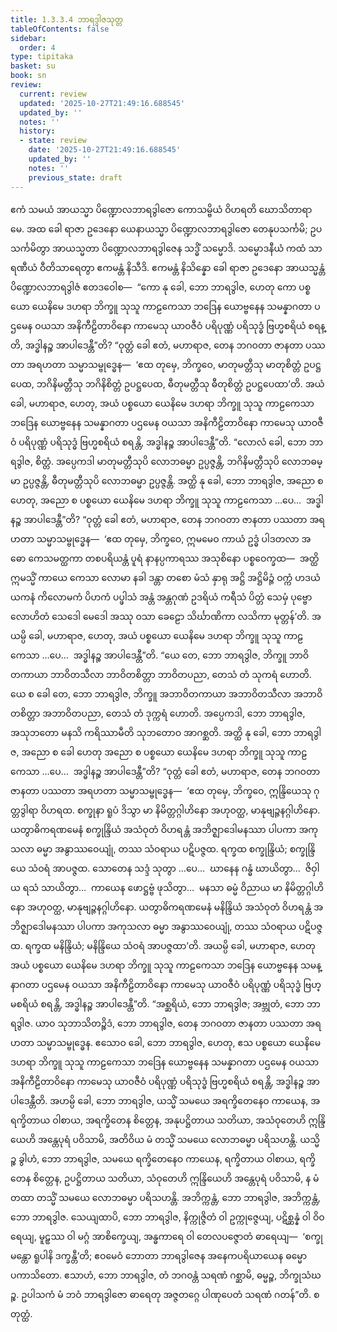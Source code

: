 ```yaml
---
title: 1.3.3.4 ဘာရဒွါဇသုတ္တ
tableOfContents: false
sidebar:
  order: 4
type: tipitaka
basket: su
book: sn
review:
  current: review
  updated: '2025-10-27T21:49:16.688545'
  updated_by: ''
  notes: ''
  history:
  - state: review
    date: '2025-10-27T21:49:16.688545'
    updated_by: ''
    notes: ''
    previous_state: draft
---
```



<ReviewStatus review={frontmatter.review} showDetails={true} />

<HypothesisAnnotation frontmatter={frontmatter} />

<DynamicBreadcrumb />

<Division number="127" book="sn" e="ch" v="18" p="298">

<Paragraph number="733" book="sn">
ဧကံ သမယံ အာယသ္မာ ပိဏ္ဍောလဘာရဒွါဇော ကောသမ္ဗိယံ ဝိဟရတိ ဃောသိတာရာမေ. အထ ခေါ ရာဇာ ဥဒေနော ယေနာယသ္မာ ပိဏ္ဍောလဘာရဒွါဇော တေနုပသင်္ကမိ; ဥပသင်္ကမိတွာ အာယသ္မတာ ပိဏ္ဍောလဘာရဒွါဇေန သဒ္ဓိံ သမ္မောဒိ. သမ္မောဒနီယံ ကထံ သာရဏီယံ ဝီတိသာရေတွာ ဧကမန္တံ နိသီဒိ. ဧကမန္တံ နိသိန္နော ခေါ ရာဇာ ဥဒေနော အာယသ္မန္တံ ပိဏ္ဍောလဘာရဒွါဇံ ဧတဒဝေါစ—  “ကော နု ခေါ, ဘော ဘာရဒွါဇ, ဟေတု ကော ပစ္စယော ယေနိမေ ဒဟရာ ဘိက္ခူ သုသူ ကာဠကေသာ ဘဒြေန ယောဗ္ဗနေန သမန္နာဂတာ ပဌမေန ဝယသာ အနိကီဠိတာဝိနော ကာမေသု ယာဝဇီဝံ ပရိပုဏ္ဏံ ပရိသုဒ္ဓံ ဗြဟ္မစရိယံ စရန္တိ, အဒ္ဓါနဉ္စ အာပါဒေန္တီ”တိ? “ဝုတ္တံ ခေါ ဧတံ, မဟာရာဇ, တေန ဘဂဝတာ ဇာနတာ ပဿတာ အရဟတာ သမ္မာသမ္ဗုဒ္ဓေန—  ‘ဧထ တုမှေ, ဘိက္ခဝေ, မာတုမတ္တီသု မာတုစိတ္တံ ဥပဋ္ဌပေထ, ဘဂိနိမတ္တီသု ဘဂိနိစိတ္တံ ဥပဋ္ဌပေထ, ဓီတုမတ္တီသု ဓီတုစိတ္တံ ဥပဋ္ဌပေထာ’တိ. အယံ ခေါ, မဟာရာဇ, ဟေတု, အယံ ပစ္စယော ယေနိမေ ဒဟရာ ဘိက္ခူ သုသူ ကာဠကေသာ ဘဒြေန ယောဗ္ဗနေန သမန္နာဂတာ ပဌမေန ဝယသာ အနိကီဠိတာဝိနော ကာမေသု ယာဝဇီဝံ ပရိပုဏ္ဏံ ပရိသုဒ္ဓံ ဗြဟ္မစရိယံ စရန္တိ, အဒ္ဓါနဉ္စ အာပါဒေန္တီ”တိ.
</Paragraph>

<Paragraph number="734" book="sn">
“လောလံ ခေါ, ဘော ဘာရဒွါဇ, စိတ္တံ. အပ္ပေကဒါ မာတုမတ္တီသုပိ လောဘဓမ္မာ ဥပ္ပဇ္ဇန္တိ, ဘဂိနိမတ္တီသုပိ လောဘဓမ္မာ ဥပ္ပဇ္ဇန္တိ, ဓီတုမတ္တီသုပိ လောဘဓမ္မာ ဥပ္ပဇ္ဇန္တိ. အတ္ထိ နု ခေါ, ဘော ဘာရဒွါဇ, အညော စ ဟေတု, အညော စ ပစ္စယော ယေနိမေ ဒဟရာ ဘိက္ခူ သုသူ ကာဠကေသာ …ပေ…  အဒ္ဓါနဉ္စ အာပါဒေန္တီ”တိ?
</Paragraph>

<Paragraph number="735" book="sn">
“ဝုတ္တံ ခေါ ဧတံ, မဟာရာဇ, တေန ဘဂဝတာ ဇာနတာ ပဿတာ အရဟတာ သမ္မာသမ္ဗုဒ္ဓေန—  ‘ဧထ တုမှေ, ဘိက္ခဝေ, ဣမမေဝ ကာယံ ဥဒ္ဓံ ပါဒတလာ အဓော ကေသမတ္ထကာ တစပရိယန္တံ ပူရံ နာနပ္ပကာရဿ အသုစိနော ပစ္စဝေက္ခထ—  အတ္ထိ ဣမသ္မိံ ကာယေ ကေသာ လောမာ နခါ ဒန္တာ တစော မံသံ နှာရု အဋ္ဌိ အဋ္ဌိမိဉ္ဇံ ဝက္ကံ ဟဒယံ ယကနံ ကိလောမကံ ပိဟကံ ပပ္ဖါသံ အန္တံ အန္တဂုဏံ ဥဒရိယံ ကရီသံ ပိတ္တံ သေမှံ ပုဗ္ဗော လောဟိတံ သေဒေါ မေဒေါ အဿု ဝသာ ခေဠော သိင်္ဃာဏိကာ လသိကာ မုတ္တန်’တိ. အယမ္ပိ ခေါ, မဟာရာဇ, ဟေတု, အယံ ပစ္စယော ယေနိမေ ဒဟရာ ဘိက္ခူ သုသူ ကာဠကေသာ …ပေ…  အဒ္ဓါနဉ္စ အာပါဒေန္တီ”တိ. “ယေ တေ, ဘော ဘာရဒွါဇ, ဘိက္ခူ ဘာဝိတကာယာ ဘာဝိတသီလာ ဘာဝိတစိတ္တာ ဘာဝိတပညာ, တေသံ တံ သုကရံ ဟောတိ. ယေ စ ခေါ တေ, ဘော ဘာရဒွါဇ, ဘိက္ခူ အဘာဝိတကာယာ အဘာဝိတသီလာ အဘာဝိတစိတ္တာ အဘာဝိတပညာ, တေသံ တံ ဒုက္ကရံ ဟောတိ. အပ္ပေကဒါ, ဘော ဘာရဒွါဇ, အသုဘတော မနသိ ကရိဿာမီတိ သုဘတောဝ အာဂစ္ဆတိ. အတ္ထိ နု ခေါ, ဘော ဘာရဒွါဇ, အညော စ ခေါ ဟေတု အညော စ ပစ္စယော ယေနိမေ ဒဟရာ ဘိက္ခူ သုသူ ကာဠကေသာ …ပေ…  အဒ္ဓါနဉ္စ အာပါဒေန္တီ”တိ?
</Paragraph>

<Paragraph number="736" book="sn">
“ဝုတ္တံ ခေါ ဧတံ, မဟာရာဇ, တေန ဘဂဝတာ ဇာနတာ ပဿတာ အရဟတာ သမ္မာသမ္ဗုဒ္ဓေန—  ‘ဧထ တုမှေ, ဘိက္ခဝေ, ဣန္ဒြိယေသု ဂုတ္တဒွါရာ ဝိဟရထ. စက္ခုနာ ရူပံ ဒိသွာ မာ နိမိတ္တဂ္ဂါဟိနော အဟုဝတ္ထ, မာနုဗျဉ္ဇနဂ္ဂါဟိနော. ယတွာဓိကရဏမေနံ စက္ခုန္ဒြိယံ အသံဝုတံ ဝိဟရန္တံ အဘိဇ္ဈာဒေါမနဿာ ပါပကာ အကုသလာ ဓမ္မာ အနွာဿဝေယျုံ, တဿ သံဝရာယ ပဋိပဇ္ဇထ. ရက္ခထ စက္ခုန္ဒြိယံ; စက္ခုန္ဒြိယေ သံဝရံ အာပဇ္ဇထ. သောတေန သဒ္ဒံ သုတွာ …ပေ…  ဃာနေန ဂန္ဓံ ဃာယိတွာ…  ဇိဝှါယ ရသံ သာယိတွာ…  ကာယေန ဖောဋ္ဌဗ္ဗံ ဖုသိတွာ…  မနသာ ဓမ္မံ ဝိညာယ မာ နိမိတ္တဂ္ဂါဟိနော အဟုဝတ္ထ, မာနုဗျဉ္ဇနဂ္ဂါဟိနော. ယတွာဓိကရဏမေနံ မနိန္ဒြိယံ အသံဝုတံ ဝိဟရန္တံ အဘိဇ္ဈာဒေါမနဿာ ပါပကာ အကုသလာ ဓမ္မာ အနွာဿဝေယျုံ, တဿ သံဝရာယ ပဋိပဇ္ဇထ. ရက္ခထ မနိန္ဒြိယံ; မနိန္ဒြိယေ သံဝရံ အာပဇ္ဇထာ’တိ. အယမ္ပိ ခေါ, မဟာရာဇ, ဟေတု အယံ ပစ္စယော ယေနိမေ ဒဟရာ ဘိက္ခူ သုသူ ကာဠကေသာ ဘဒြေန ယောဗ္ဗနေန သမန္နာဂတာ ပဌမေန ဝယသာ အနိကီဠိတာဝိနော ကာမေသု ယာဝဇီဝံ ပရိပုဏ္ဏံ ပရိသုဒ္ဓံ ဗြဟ္မစရိယံ စရန္တိ, အဒ္ဓါနဉ္စ အာပါဒေန္တီ”တိ.
</Paragraph>

<Paragraph number="737" book="sn">
“အစ္ဆရိယံ, ဘော ဘာရဒွါဇ; အဗ္ဘုတံ, ဘော ဘာရဒွါဇ. ယာဝ သုဘာသိတဉ္စိဒံ, ဘော ဘာရဒွါဇ, တေန ဘဂဝတာ ဇာနတာ ပဿတာ အရဟတာ သမ္မာသမ္ဗုဒ္ဓေန. ဧသောဝ ခေါ, ဘော ဘာရဒွါဇ, ဟေတု, ဧသ ပစ္စယော ယေနိမေ ဒဟရာ ဘိက္ခူ သုသူ ကာဠကေသာ ဘဒြေန ယောဗ္ဗနေန သမန္နာဂတာ ပဌမေန ဝယသာ အနိကီဠိတာဝိနော ကာမေသု ယာဝဇီဝံ ပရိပုဏ္ဏံ ပရိသုဒ္ဓံ ဗြဟ္မစရိယံ စရန္တိ, အဒ္ဓါနဉ္စ အာပါဒေန္တီတိ. အဟမ္ပိ ခေါ, ဘော ဘာရဒွါဇ, ယသ္မိံ သမယေ အရက္ခိတေနေဝ ကာယေန, အရက္ခိတာယ ဝါစာယ, အရက္ခိတေန စိတ္တေန, အနုပဋ္ဌိတာယ သတိယာ, အသံဝုတေဟိ ဣန္ဒြိယေဟိ အန္တေပုရံ ပဝိသာမိ, အတိဝိယ မံ တသ္မိံ သမယေ လောဘဓမ္မာ ပရိသဟန္တိ. ယသ္မိဉ္စ ခွါဟံ, ဘော ဘာရဒွါဇ, သမယေ ရက္ခိတေနေဝ ကာယေန, ရက္ခိတာယ ဝါစာယ, ရက္ခိတေန စိတ္တေန, ဥပဋ္ဌိတာယ သတိယာ, သံဝုတေဟိ ဣန္ဒြိယေဟိ အန္တေပုရံ ပဝိသာမိ, န မံ တထာ တသ္မိံ သမယေ လောဘဓမ္မာ ပရိသဟန္တိ. အဘိက္ကန္တံ, ဘော ဘာရဒွါဇ, အဘိက္ကန္တံ, ဘော ဘာရဒွါဇ. သေယျထာပိ, ဘော ဘာရဒွါဇ, နိက္ကုဇ္ဇိတံ ဝါ ဥက္ကုဇ္ဇေယျ, ပဋိစ္ဆန္နံ ဝါ ဝိဝရေယျ, မူဠှဿ ဝါ မဂ္ဂံ အာစိက္ခေယျ, အန္ဓကာရေ ဝါ တေလပဇ္ဇောတံ ဓာရေယျ—  ‘စက္ခုမန္တော ရူပါနိ ဒက္ခန္တီ’တိ; ဧဝမေဝံ ဘောတာ ဘာရဒွါဇေန အနေကပရိယာယေန ဓမ္မော ပကာသိတော. ဧသာဟံ, ဘော ဘာရဒွါဇ, တံ ဘဂဝန္တံ သရဏံ ဂစ္ဆာမိ, ဓမ္မဉ္စ, ဘိက္ခုသံဃဉ္စ. ဥပါသကံ မံ ဘဝံ ဘာရဒွါဇော ဓာရေတု အဇ္ဇတဂ္ဂေ ပါဏုပေတံ သရဏံ ဂတန်”တိ.

</Paragraph>
</Division>

<Paragraph number="738" type="center" book="sn">
စတုတ္ထံ.
</Paragraph>